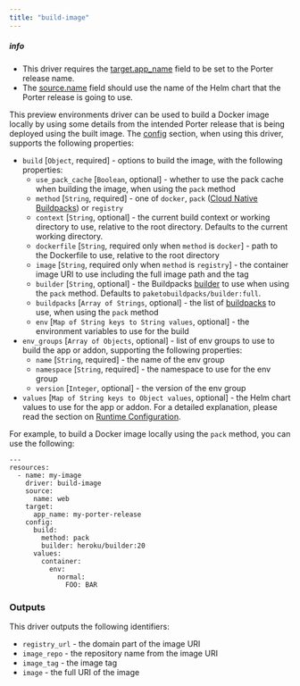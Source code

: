 ```yaml
---
title: "build-image"
---
```


##### info

* This driver requires the [target.app\_name](/preview-environments/porter-yaml-reference#resourcetarget) field to be set to the Porter release name.
* The [source.name](/preview-environments/porter-yaml-reference#resourcesource) field should use the name of the Helm chart that the Porter release is going to use.

This preview environments driver can be used to build a Docker image locally by using some details from the intended Porter release that is being deployed using the built image. The [config](/preview-environments/porter-yaml-reference#resourceconfig) section, when using this driver, supports the following properties:

* `build` \[`Object`, required\] \- options to build the image, with the following properties:  
   * `use_pack_cache` \[`Boolean`, optional\] \- whether to use the pack cache when building the image, when using the `pack` method  
   * `method` \[`String`, required\] \- one of `docker`, `pack` ([Cloud Native Buildpacks](https://buildpacks.io)) or `registry`  
   * `context` \[`String`, optional\] \- the current build context or working directory to use, relative to the root directory. Defaults to the current working directory.  
   * `dockerfile` \[`String`, required only when `method` is `docker`\] \- path to the Dockerfile to use, relative to the root directory  
   * `image` \[`String`, required only when `method` is `registry`\] \- the container image URI to use including the full image path and the tag  
   * `builder` \[`String`, optional\] \- the Buildpacks [builder](https://buildpacks.io/docs/concepts/components/builder/) to use when using the `pack` method. Defaults to `paketobuildpacks/builder:full`.  
   * `buildpacks` \[`Array of Strings`, optional\] \- the list of [buildpacks](https://buildpacks.io/docs/concepts/components/buildpack/) to use, when using the `pack` method  
   * `env` \[`Map of String keys to String values`, optional\] \- the environment variables to use for the build
* `env_groups` \[`Array of Objects`, optional\] \- list of env groups to use to build the app or addon, supporting the following properties:  
   * `name` \[`String`, required\] \- the name of the env group  
   * `namespace` \[`String`, required\] \- the namespace to use for the env group  
   * `version` \[`Integer`, optional\] \- the version of the env group
* `values` \[`Map of String keys to Object values`, optional\] \- the Helm chart values to use for the app or addon. For a detailed explanation, please read the section on [Runtime Configuration](/preview-environments/porter-yaml-reference#runtime-configuration).

For example, to build a Docker image locally using the `pack` method, you can use the following:

```
---
resources:
  - name: my-image
    driver: build-image
    source:
      name: web
    target:
      app_name: my-porter-release
    config:
      build:
        method: pack
        builder: heroku/builder:20
      values:
        container:
          env:
            normal:
              FOO: BAR

```

### Outputs[](#outputs "Direct link to heading")

This driver outputs the following identifiers:

* `registry_url` \- the domain part of the image URI
* `image_repo` \- the repository name from the image URI
* `image_tag` \- the image tag
* `image` \- the full URI of the image